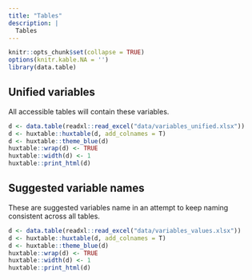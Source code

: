```yaml
---
title: "Tables"
description: |
  Tables 
---
```


```r
knitr::opts_chunk$set(collapse = TRUE)
options(knitr.kable.NA = '')
library(data.table)
```

## Unified variables

All accessible tables will contain these variables.

```r
d <- data.table(readxl::read_excel("data/variables_unified.xlsx"))
d <- huxtable::huxtable(d, add_colnames = T)
d <- huxtable::theme_blue(d)
huxtable::wrap(d) <- TRUE
huxtable::width(d) <- 1
huxtable::print_html(d)
```

## Suggested variable names

These are suggested variables name in an attempt to keep naming consistent across all tables.

```r
d <- data.table(readxl::read_excel("data/variables_values.xlsx"))
d <- huxtable::huxtable(d, add_colnames = T)
d <- huxtable::theme_blue(d)
huxtable::wrap(d) <- TRUE
huxtable::width(d) <- 1
huxtable::print_html(d)
```
